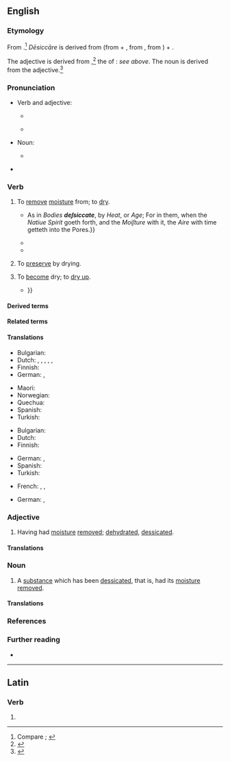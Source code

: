 ==English==
{{was wotd|2019|April|30}}

===Etymology===
{{PIE root|en|seyk}}
From {{der|en|la|dēsiccāre||to dry completely, dry up}} {{suffix|en||ate|pos2=''verb suffix indicating acting in the specified manner''}}.<ref>Compare {{R:OED Online|pos=v|id=50817|date=1895|nodot=yes}}; {{R:Oxford Dictionaries Online}}</ref> ''Dēsiccāre'' is derived from {{m|la|dēsiccō||to dessicate, dry up; to drain dry}} (from {{m|la|dē-|pos=''prefix meaning ‘completely, to exhaustion’''}} + {{m|la|siccō||to dry; to drain, exhaust}}, from {{m|la|siccus||dry}}, from {{der|en|ine-pro|*seyk-}}) + {{m|la|-āre}}.

The adjective is derived from {{der|en|la|dēsiccātus||dried up}},<ref>{{R:OED Online|pos=adj|id=50816|date=1895}}</ref> the {{glossary|perfect}} {{glossary|passive}} {{glossary|participle}} of {{m|la|dēsiccō}}: ''see above''. The noun is derived from the adjective.<ref>{{R:OED Online|pos=n|id=50815|date=1972}}</ref>

===Pronunciation===
* Verb and adjective:
** {{a|RP}} {{IPA|/ˈdɛsɪkeɪt/|/dɪˈsɪkeɪt/|qual2=archaic|lang=en}}
** {{a|GA}} {{IPA|/ˈdɛsɪkeɪt/|lang=en}}
* Noun:
** {{a|RP|GA}} {{IPA|/ˈdɛsɪkət/|lang=en}}
* {{hyphenation|de|sic|cate|lang=en}}

===Verb===
{{en-verb|desiccat}}

# {{lb|en|transitive}} To [[remove#Verb|remove]] [[moisture]] from; to [[dry#Verb|dry]]. {{defdate|from late 16th c.}}
#: {{synonyms|en|dehydrate|exiccate|q2=obsolete|exsiccate|parch}}
#: {{antonyms|en|hydrate|moisten|moisturize|wet}}
#* {{RQ:Bacon Sylva Sylvarum|century=IX|chapter=Experiment Solitary Touching the Two Kinds of Pneumaticals in Bodies|page=215|para=842|passage={{...}} As in ''Bodies '''deſsiccate''''', by ''Heat'', or ''Age''; For in them, when the ''Natiue Spirit'' goeth forth, and the ''Moiſture'' with it, the ''Aire'' with time getteth into the Pores.}}
#* {{quote-journal|en|author=A. David Willmoth|title=High Frequency Currents|editor=Charles Wood Fassett|journal=The Medical Herald and Physiotherapist|location=Kansas City, Mo.|publisher=[s.n.]|month=September|year=1925|volume=XLIV|issue=9|page=213|pageurl=https://books.google.com/books?id=ib9XAAAAMAAJ&pg=RA1-PA213|column=1|oclc=11745944|passage=In gynecology High Frequency currents are indispensable. Nothing relieves cervical erosions so rapidly as to '''dessicate''' the entire area with the needle. Healing is both certain and rapid and a little time used in locally anesthetizing the area will enable you to remove all the surface involved and complete relief is the result.}}
#* {{quote-book|en|author=James O. Dealy|author2=Arthur M. Killin|chapter=Appendix B: Sampling and Analytical Techniques|title=Engineering and Cost Study of the Ferroalloy Industry|series=Publication|seriesvolume=no. EPA-450/2-74-008|location=North Carolina|publisher=Office of Air and Waste Management, Office of Air Quality Planning and Standards, [[w:United States Environmental Protection Agency|Environmental Protection Agency]]|month=May|year=1974|page=B-7|pageurl=https://books.google.com/books?id=KWrrMDujHfIC&pg=RA5-SL1-PA53|column=3|oclc=1562182|passage=Transfer the acetone washings to a tared beaker and evaporate to dryness at ambient temperature and pressure. '''Desiccate''' and dry to a constant weight.}}
# {{lb|en|transitive}} To [[preserve#Verb|preserve]] by drying. {{defdate|from late 16th c.}}
# {{lb|en|intransitive|rare}} To [[become]] dry; to [[dry up]].
#* {{quote-journal|en|author=Thomas Spalding|authorlink=Thomas Spalding|title=Sugar Cane, &c.: Letter from the Secretary of the Treasury, in Reply to a Resolution of the House of Representatives of the 25th of January last, upon the Subject of the Cultivation of the Sugar Cane, and the Manufacture and Refinement of Sugar. [Doc. No. 62] [Letter from Thomas Spalding, Esq., dated Sapelo Island, near Darien, Containing Answers to Inquiries Respecting the Culture of the Sugar Cane, the Manufacture of Sugar, &c.]|journal=Executive Documents of the [[w:United States House of Representatives|House of Representatives]], at the Second Session of the Twenty-first [[w:United States Congress|Congress]],{{nb...|begun and held at the City of Washington, December 6, 1830. And in the Fifty-fifth Year of the Independence of the United States.}}|location=Washington, D.C.|publisher=Printed by {{w|Duff Green}}|date=1 September 1830|year_published=1831|volume=III|page=40|pageurl=https://books.google.com/books?id=GIgFAAAAQAAJ&pg=RA2-PA40|oclc=13401553|passage=Lately, in France, they stopped the boiling process in the preparation of brown sugar a few degrees before the point of crystallization, which is 243°, or 244°; and then spreading their syrup over their copper pans, placed round a stove or bake house, leave the syrup to '''desiccate''' slowly, and to crystallize in what they call the natural way; {{...}}}}

====Derived terms====
{{col3|en|[[desiccated]] {{qualifier|adjective}}|desiccated coconut|desiccatedly|[[desiccating]] {{qualifier|adjective, noun}}|desiccation|desiccative|desiccator}}

====Related terms====
{{col3|en|desiccant|[[exiccate]], [[exiccation]] {{qualifier|obsolete}}|exsiccant|exsiccate|exsiccation|exsiccative|exsiccator}}

====Translations====
{{trans-top-also|to remove moisture from|dry}}
* Bulgarian: {{t+|bg|изсушавам}}
* Dutch: {{t+|nl|drogen}}, {{t+|nl|dehydreren}}, {{t|nl|deshydrateren}}, {{t+|nl|ontwateren}}, {{t+|nl|uitdrogen}}, {{t+|nl|verdrogen}}
* Finnish: {{t+|fi|kuivata}}
* German: {{t+|de|trocknen}}, {{t+|de|dörren}}
{{trans-mid}}
* Maori: {{t|mi|whakatārehe}}
* Norwegian: {{t|no|å tørke}}
* Quechua: {{t|qu|ch'akichiy}}
* Spanish: {{t+|es|desecar}}
* Turkish: {{t+|tr|kurumak}}
{{trans-bottom}}

{{trans-top|to preserve by drying}}
* Bulgarian: {{t+|bg|суша}}
* Dutch: {{t+|nl|drogen}}
* Finnish: {{t+|fi|kuivata}}
{{trans-mid}}
* German: {{t+|de|trocknen}}, {{t+|de|dörren}}
* Spanish: {{t+|es|disecar}}
* Turkish: {{t+|tr|kurutmak}}
{{trans-bottom}}

{{checktrans-top}}
* French: {{t+check|fr|secher}}, {{t+check|fr|déshydrater}}, {{t-check|fr|[[mettre]] [[à sec]]}} <!-- was "[[mettre]] [[à sec]]" - assumed sum-of-parts; if an idiom, remove the wikilinks to the individual words. see [[User:Kephir/gadgets/xte#Translation_fixing]] -->
{{trans-mid}}
* German: {{t+check|de|trocknen}}, {{t-check|de|dehydratieren}}
{{trans-bottom}}

===Adjective===
{{en-adj}}

# Having had [[moisture]] [[remove#Verb|removed]]; [[dehydrated#Adjective|dehydrated]], [[dessicated#Adjective|dessicated]].
#: {{synonyms|en|dried}}

====Translations====
{{trans-top-also|having had moisture removed|dehydrated|dessicated}}
{{trans-mid}}
{{trans-bottom}}

===Noun===
{{en-noun}}

# A [[substance]] which has been [[#Verb|dessicated]], that is, had its [[moisture]] [[remove#Verb|removed]].

====Translations====
{{trans-top|substance which has been dessicated}}
{{trans-mid}}
{{trans-bottom}}

===References===
<references />

===Further reading===
* {{pedia|dessication}}

----

==Latin==

===Verb===
{{la-verb-form|dēsiccāte}}

# {{inflection of|dēsiccō||2|p|pres|actv|impr|lang=la}}